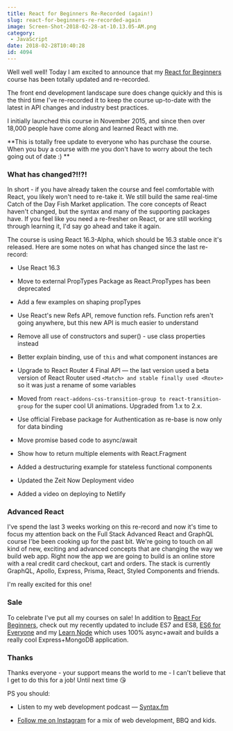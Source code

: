 ```yaml
---
title: React for Beginners Re-Recorded (again!)
slug: react-for-beginners-re-recorded-again
image: Screen-Shot-2018-02-28-at-10.13.05-AM.png
category:
 - JavaScript
date: 2018-02-28T10:40:28
id: 4094
---
```


Well well well! Today I am excited to announce that my <a href="https://reactforbeginners.com">React for Beginners</a> course has been totally updated and re-recorded.

The front end development landscape sure does change quickly and this is the third time I've re-recorded it to keep the course up-to-date with the latest in API changes and industry best practices.

I initially launched this course in November 2015, and since then over 18,000 people have come along and learned React with me.

**This is totally free update to everyone who has purchase the course. When you buy a course with me you don't have to worry about the tech going out of date :) **

<h3>What has changed?!!?!</h3>

In short - if you have already taken the course and feel comfortable with React, you likely won't need to re-take it. We still build the same real-time Catch of the Day Fish Market application. The core concepts of React haven't changed, but the syntax and many of the supporting packages have. If you feel like you need a re-fresher on React, or are still working through learning it, I'd say go ahead and take it again.

The course is using React 16.3-Alpha, which should be 16.3 stable once it's released. Here are some notes on what has changed since the last re-record:



* Use React 16.3

* Move to external PropTypes Package as React.PropTypes has been deprecated
* Add a few examples on shaping propTypes
* Use React's new Refs API, remove function refs. Function refs aren't going anywhere, but this new API is much easier to understand
* Remove all use of constructors and super() - use class properties instead
* Better explain binding, use of `this` and what component instances are
* Upgrade to React Router 4 Final API — the last version used a beta version of React Router used `<Match> and stable finally used <Route>` so it was just a rename of some variables
* Moved from `react-addons-css-transition-group to react-transition-group` for the super cool UI animations. Upgraded from 1.x to 2.x.
* Use official Firebase package for Authentication as re-base is now only for data binding
* Move promise based code to async/await
* Show how to return multiple elements with React.Fragment
* Added a destructuring example for stateless functional components
* Updated the Zeit Now Deployment video
* Added a video on deploying to Netlify

<h3>Advanced React</h3>

I've spend the last 3 weeks working on this re-record and now it's time to focus my attention back on the Full Stack Advanced React and GraphQL course I'be been cooking up for the past bit. We're going to touch on all kind of new, exciting and advanced concepts that are changing the way we build web app. Right now the app we are going to build is an online store with a real credit card checkout, cart and orders. The stack is currently GraphQL, Apollo, Express, Prisma, React, Styled Components and friends.

I'm really excited for this one!

<h3>Sale</h3>

To celebrate I've put all my courses on sale! In addition to <a href="https://reactforbeginners.com">React For Beginners</a>,  check out my recently updated to include ES7 and ES8, <a href="https://ES6.io">ES6 for Everyone</a> and my <a href="https://LearnNode.com">Learn Node</a> which uses 100% async+await and builds a really cool Express+MongoDB application.

<h3>Thanks</h3>

Thanks everyone - your support means the world to me - I can't believe that I get to do this for a job!  Until next time 😘

PS you should:



* Listen to my web development podcast — <a href="https://Syntax.fm">Syntax.fm</a>

* <a href="https://instagram.com/wesbos">Follow me on Instagram</a> for a mix of web development, BBQ and kids.
